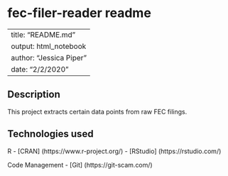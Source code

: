 # fec-filer-reader readme

---
title: "README.md"
output: html_notebook
author: "Jessica Piper"
date: "2/2/2020"
---

## Description

This project extracts certain data points from raw FEC filings.

## Technologies used 

R
- [CRAN] (https://www.r-project.org/)
- [RStudio] (https://rstudio.com/)

Code Management
- [Git] (https://git-scam.com/)


